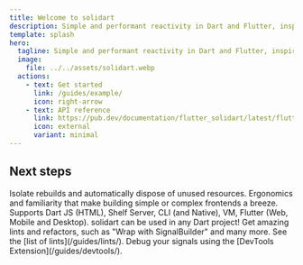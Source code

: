 ```yaml
---
title: Welcome to solidart
description: Simple and performant reactivity in Dart and Flutter, inspired by SolidJS
template: splash
hero:
  tagline: Simple and performant reactivity in Dart and Flutter, inspired by SolidJS
  image:
    file: ../../assets/solidart.webp
  actions:
    - text: Get started
      link: /guides/example/
      icon: right-arrow
    - text: API reference
      link: https://pub.dev/documentation/flutter_solidart/latest/flutter_solidart/flutter_solidart-library.html
      icon: external
      variant: minimal
---
```



## Next steps

<CardGrid stagger>
	<Card title="Performant" icon="rocket">
		Isolate rebuilds and automatically dispose of unused resources.
	</Card>
	<Card title="Productive" icon="setting">
    Ergonomics and familiarity that make building simple or complex frontends a breeze.
	</Card>
	<Card title="100% Dart native" icon="seti:dart">
      Supports Dart JS (HTML), Shelf Server, CLI (and Native), VM, Flutter (Web, Mobile and Desktop). solidart can be used in any Dart project!
	</Card>
	<Card title="Linter" icon="seti:eslint">
		Get amazing lints and refactors, such as "Wrap with SignalBuilder" and many more. See the [list of lints](/guides/lints/).
	</Card>
	<Card title="DevTools Extension" icon="pkl">
		Debug your signals using the [DevTools Extension](/guides/devtools/).
	</Card>

</CardGrid>
